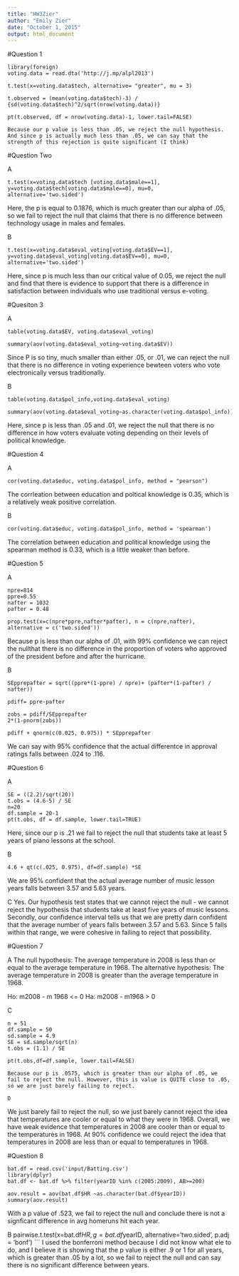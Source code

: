 ```yaml
---
title: "HW3Zier"
author: "Emily Zier"
date: "October 1, 2015"
output: html_document
---
```


#Question 1

```
library(foreign)
voting.data = read.dta('http://j.mp/alpl2013')

t.test(x=voting.data$tech, alternative= "greater", mu = 3)

t.observed = (mean(voting.data$tech)-3) / {sd(voting.data$tech)^2/sqrt(nrow(voting.data))}

pt(t.observed, df = nrow(voting.data)-1, lower.tail=FALSE)

Because our p value is less than .05, we reject the null hypothesis. And since p is actually much less than .05, we can say that the strength of this rejection is quite significant (I think)
```

#Question Two

A
```
t.test(x=voting.data$tech [voting.data$male==1], y=voting.data$tech[voting.data$male==0], mu=0, alternative='two.sided')
```

Here, the p is equal to 0.1876, which is much greater than our alpha of .05, so we fail to reject the null that claims that there is no difference between technology usage in males and females. 


B
```
t.test(x=voting.data$eval_voting[voting.data$EV==1], y=voting.data$eval_voting[voting.data$EV==0], mu=0, alternative='two.sided')
```

Here, since p is much less than our critical value of  0.05, we reject the null and find that there is evidence to support that there is a difference in satisfaction between individuals who use traditional versus e-voting. 

#Quesiton 3

A
```
table(voting.data$EV, voting.data$eval_voting)

summary(aov(voting.data$eval_voting~voting.data$EV))
```
Since P is so tiny, much smaller than either .05, or .01, we can reject the null that there is no difference in voting experience bewteen voters who vote electronically versus traditionally.

B
```
table(voting.data$pol_info,voting.data$eval_voting)

summary(aov(voting.data$eval_voting~as.character(voting.data$pol_info)))
```
Here, since p is less than .05 and .01, we reject the null that there is no difference in how voters evaluate voting depending on their levels of political knowledge. 

#Question 4

A
```
cor(voting.data$educ, voting.data$pol_info, method = "pearson")
```
The corrleation between education and poltical knowledge is 0.35, which is a relatively weak positive correlation. 

B
```
cor(voting.data$educ, voting.data$pol_info, method = 'spearman')
```
The correlation between education and political knowledge using the spearman method is 0.33, which is a little weaker than before. 

#Question 5

A
```
npre=814
ppre=0.55
nafter = 1032
pafter = 0.48

prop.test(x=c(npre*ppre,nafter*pafter), n = c(npre,nafter), alternative = c('two.sided'))
```
Because p is less than our alpha of .01, with 99% confidence we can reject the nullthat there is no difference in the proportion of voters who approved of the president before and after the hurricane. 

B
```
SEpprepafter = sqrt((ppre*(1-ppre) / npre)+ (pafter*(1-pafter) / nafter))

pdiff= ppre-pafter

zobs = pdiff/SEpprepafter
2*(1-pnorm(zobs))

pdiff + qnorm(c(0.025, 0.975)) * SEpprepafter
```
We can say with 95% confidence that the actual differentce in approval ratings falls between .024 to .116. 

#Question 6

A
```
SE = ((2.2)/sqrt(20))
t.obs = (4.6-5) / SE 
n=20
df.sample = 20-1
pt(t.obs, df = df.sample, lower.tail=TRUE)
```
Here, since our p is .21 we fail to reject the null that students take at least 5 years of piano lessons at the school. 

B
```
4.6 + qt(c(.025, 0.975), df=df.sample) *SE
```
We are 95% confident that the actual average number of music lesson years falls between 3.57 and 5.63 years. 

C
Yes. Our hypothesis test states that we cannot reject the null - we cannot reject the hypothesis that students take at least five years of music lessons. Secondly, our confidence interval tells us that we are pretty darn confident that the average number of years falls between 3.57 and 5.63. Since 5 falls within that range, we were cohesive in failing to reject that possibility. 

#Question 7

A
The null hypothesis: The average temperature in 2008 is less than or equal to the average temperature in 1968. 
The alternative hypothesis: The average temperature in 2008 is greater than the average temperature in 1968. 

Ho: m2008 - m 1968 <= 0
Ha: m2008 - m1968 > 0

C
```
n = 51
df.sample = 50
sd.sample = 4.9
SE = sd.sample/sqrt(n)
t.obs = (1.1) / SE

pt(t.obs,df=df.sample, lower.tail=FALSE)

Because our p is .0575, which is greater than our alpha of .05, we fail to reject the null. However, this is value is QUITE close to .05, so we are just barely failing to reject. 

D
```
We just barely fail to reject the null, so we just barely cannot reject the idea that temperatures are cooler or equal to what they were in 1968. Overall, we have weak evidence that temperatures in 2008 are cooler than or equal to the temperatures in 1968. At 90% confidence we could reject the idea that temperatures in 2008 are less than or equal to temperatures in 1968.

#Question 8 
```
bat.df = read.csv('input/Batting.csv')
library(dplyr)
bat.df <- bat.df %>% filter(yearID %in% c(2005:2009), AB>=200)

aov.result = aov(bat.df$HR ~as.character(bat.df$yearID))
summary(aov.result)
```
With a p value of .523, we fail to reject the null and conclude there is not a signficant difference in avg homeruns hit each year.

B
pairwise.t.test(x=bat.df$HR, g = bat.df$yearID, alternative='two.sided', p.adj = 'bonf')
```
I used the bonferroni method because I did not know what ele to do, and I believe it is showing that the p value is either .9 or 1 for all years, which is greater than .05 by a lot, so we fail to reject the null and can say there is no significant difference between years. 


